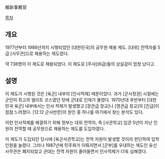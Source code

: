維新事務官

[[목차]]
== 개요 ==
1977년부터 1988년까지 시행되었던 [대한민국]의 공무원 채용 제도. [대위] 전역자를 5급 [사무관]으로 채용하는 제도였다.

약 736명이 이 제도로 채용되었다. 이 제도로 [주사](6급)들의 상실감이 엄청 났다고.
== 설명 ==
이 제도가 시행된 것은 [육군] 내부의 [인사적체] 때문이었다. 과거 [군사정권] 시절에는 군인이 최고의 엘리트 코스였던 탓에 군대로 인재가 몰렸다. 1970년대 후반부터 [대한민국 육군] 내부에서는 인사 적체가 발생했고 [장관급 장교]나 [영관급 장교]의 [진급]이 점점 느려졌다. [12.12 군사반란]의 원인 중 하나를 여기에서 찾는 분석도 있다. 

이런 인사적체를 해결하기 위해 정부는 대위 전역자, 즉 [사관학교] 임관 5년이 지난 인원이 전역할 때 공무원으로 채용하는 제도를 도입하였다.

이 제도가 도입되던 당시에 [육군사관학교]는 전역 자원이 발생할 것이라 판단하여 입학 인원을 늘렸다. 그러나 1987년에 민주화가 이뤄지면서 [군부]를 우대하는 제도인 유신사무관은 폐지되었고 군대는 전역 자원이 줄어들면서 인사적체가 더욱 심해졌다.
